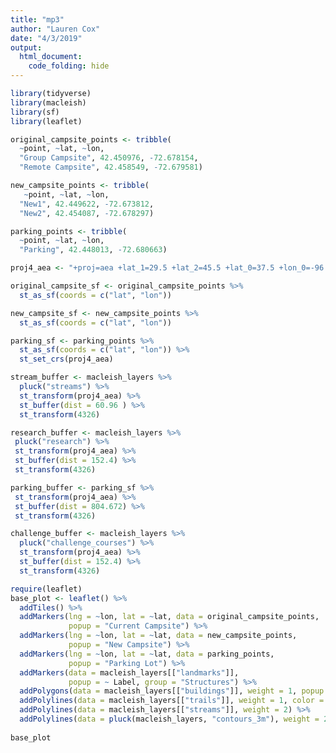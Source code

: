 ```yaml
---
title: "mp3"
author: "Lauren Cox"
date: "4/3/2019"
output:
  html_document:
    code_folding: hide
---
```


```r
library(tidyverse)
library(macleish)
library(sf)
library(leaflet)
```

```r
original_campsite_points <- tribble(
  ~point, ~lat, ~lon,
  "Group Campsite", 42.450976, -72.678154,
  "Remote Campsite", 42.458549, -72.679581)

new_campsite_points <- tribble(
   ~point, ~lat, ~lon,
  "New1", 42.449622, -72.673812,
  "New2", 42.454087, -72.678297)

parking_points <- tribble(
  ~point, ~lat, ~lon,
  "Parking", 42.448013, -72.680663)

proj4_aea <- "+proj=aea +lat_1=29.5 +lat_2=45.5 +lat_0=37.5 +lon_0=-96 +x_0=0 +y_0=0 +ellps=GRS80 +datum=NAD83 +units=m +no_defs"

```

```r
original_campsite_sf <- original_campsite_points %>%
  st_as_sf(coords = c("lat", "lon"))

new_campsite_sf <- new_campsite_points %>%
  st_as_sf(coords = c("lat", "lon"))

parking_sf <- parking_points %>%
  st_as_sf(coords = c("lat", "lon")) %>%
  st_set_crs(proj4_aea)
```

```r
stream_buffer <- macleish_layers %>%
  pluck("streams") %>%
  st_transform(proj4_aea) %>%
  st_buffer(dist = 60.96 ) %>%
  st_transform(4326)
```

```r
research_buffer <- macleish_layers %>%
 pluck("research") %>%
 st_transform(proj4_aea) %>%
 st_buffer(dist = 152.4) %>%
 st_transform(4326)
```

```r
parking_buffer <- parking_sf %>%
 st_transform(proj4_aea) %>%
 st_buffer(dist = 804.672) %>%
 st_transform(4326)
```

```r
challenge_buffer <- macleish_layers %>%
  pluck("challenge_courses") %>%
  st_transform(proj4_aea) %>%
  st_buffer(dist = 152.4) %>%
  st_transform(4326)
```


```r
require(leaflet)
base_plot <- leaflet() %>%
  addTiles() %>%
  addMarkers(lng = ~lon, lat = ~lat, data = original_campsite_points,
             popup = "Current Campsite") %>%
  addMarkers(lng = ~lon, lat = ~lat, data = new_campsite_points,
             popup = "New Campsite") %>%
  addMarkers(lng = ~lon, lat = ~lat, data = parking_points,
             popup = "Parking Lot") %>%
  addMarkers(data = macleish_layers[["landmarks"]], 
             popup = ~ Label, group = "Structures") %>%
  addPolygons(data = macleish_layers[["buildings"]], weight = 1, popup = ~name, color = "black") %>%
  addPolylines(data = macleish_layers[["trails"]], weight = 1, color = "brown") %>%
  addPolylines(data = macleish_layers[["streams"]], weight = 2) %>%
  addPolylines(data = pluck(macleish_layers, "contours_3m"), weight = 2) 
  
base_plot
```

